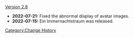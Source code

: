 [[Version 2.8]]
* '''2022-07-21:''' Fixed the abnormal display of avatar images.
* '''2022-07-15:''' Ein Immernachtstraum was released.
<noinclude>[[Category:Change History]]</noinclude>